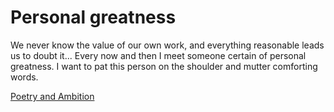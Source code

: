 
# Personal greatness

We never know the value of our own work, and everything reasonable leads us to doubt it... Every now and then I meet someone certain of personal greatness. I want to pat this person on the shoulder and mutter comforting words.

[Poetry and Ambition](https://www.poeticous.com/donald-hall/poetry-and-ambition)
